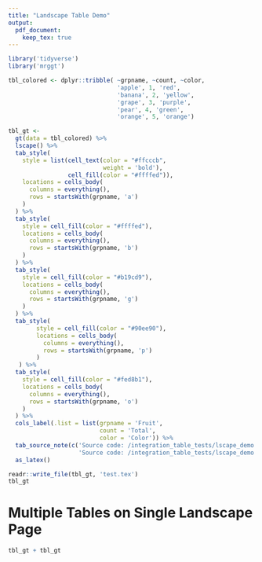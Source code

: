 ```yaml
---
title: "Landscape Table Demo"
output: 
  pdf_document:
    keep_tex: true
---
```


```r
library('tidyverse')
library('mrggt')

```

```r
tbl_colored <- dplyr::tribble( ~grpname, ~count, ~color,
                               'apple', 1, 'red',
                               'banana', 2, 'yellow',
                               'grape', 3, 'purple',
                               'pear', 4, 'green',
                               'orange', 5, 'orange')
```

```r

tbl_gt <-
  gt(data = tbl_colored) %>%
  lscape() %>%
  tab_style(
    style = list(cell_text(color = "#ffcccb",
                           weight = 'bold'),
                 cell_fill(color = "#ffffed")),
    locations = cells_body(
      columns = everything(),
      rows = startsWith(grpname, 'a')
    )
  ) %>%
  tab_style(
    style = cell_fill(color = "#ffffed"),
    locations = cells_body(
      columns = everything(),
      rows = startsWith(grpname, 'b')
    )
  ) %>%
  tab_style(
    style = cell_fill(color = "#b19cd9"),
    locations = cells_body(
      columns = everything(),
      rows = startsWith(grpname, 'g')
    )
  ) %>%
  tab_style(
        style = cell_fill(color = "#90ee90"),
        locations = cells_body(
          columns = everything(),
          rows = startsWith(grpname, 'p')
        )
   ) %>%
  tab_style(
    style = cell_fill(color = "#fed8b1"),
    locations = cells_body(
      columns = everything(),
      rows = startsWith(grpname, 'o')
    )
  ) %>%
  cols_label(.list = list(grpname = 'Fruit',
                          count = 'Total',
                          color = 'Color')) %>%
  tab_source_note(c('Source code: /integration_table_tests/lscape_demo.R',
                    'Source code: /integration_table_tests/lscape_demo.tex')) %>%
  as_latex()

readr::write_file(tbl_gt, 'test.tex')
tbl_gt
```


# Multiple Tables on Single Landscape Page
```r
tbl_gt + tbl_gt
```
